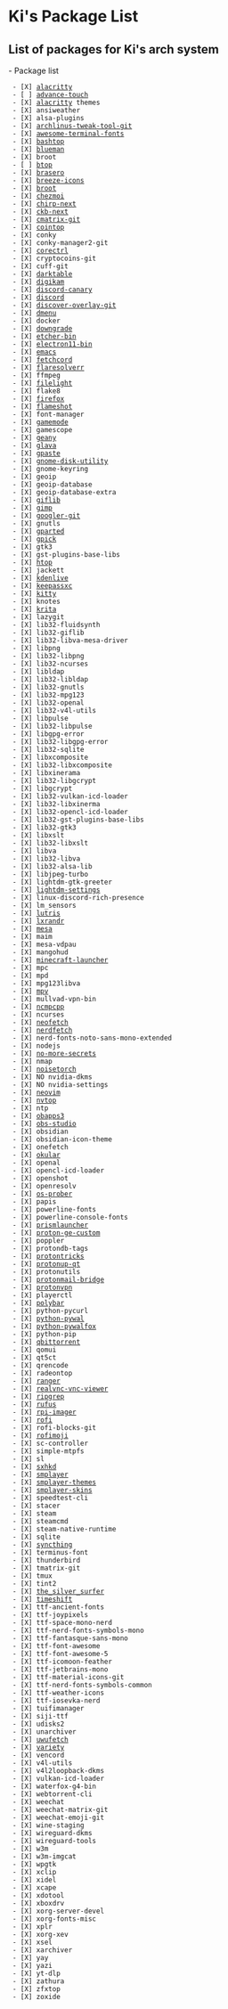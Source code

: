 = Ki's Package List =
== List of packages for Ki's arch system ==
- Package list
  - [X] [[alacritty]]
  - [ ] [[advance-touch]]
  - [X] [[alacritty]] themes
  - [X] ansiweather
  - [X] alsa-plugins
  - [X] [[archlinus-tweak-tool-git]]
  - [X] [[awesome-terminal-fonts]]
  - [X] [[bashtop]]
  - [X] [[blueman]]
  - [X] broot
  - [ ] [[btop]]
  - [X] [[brasero]]
  - [X] [[breeze-icons]]
  - [X] [[broot]]
  - [X] [[chezmoi]]
  - [X] [[chirp-next]]
  - [X] [[ckb-next]]
  - [X] [[cmatrix-git]]
  - [X] [[cointop]]
  - [X] conky
  - [X] conky-manager2-git
  - [X] [[corectrl]]
  - [X] cryptocoins-git
  - [X] cuff-git
  - [X] [[darktable]]
  - [X] [[digikam]]
  - [X] [[discord-canary]]
  - [X] [[discord]]
  - [X] [[discover-overlay-git]]
  - [X] [[dmenu]]
  - [X] docker
  - [X] [[downgrade]]
  - [X] [[etcher-bin]]
  - [X] [[electron11-bin]]
  - [X] [[emacs]]
  - [X] [[fetchcord]]
  - [X] [[flaresolverr]]
  - [X] ffmpeg
  - [X] [[filelight]]
  - [X] flake8
  - [X] [[firefox]]
  - [X] [[flameshot]]
  - [X] font-manager
  - [X] [[gamemode]]
  - [X] gamescope
  - [X] [[geany]]
  - [X] [[glava]]
  - [X] [[gpaste]]
  - [X] [[gnome-disk-utility]]
  - [X] gnome-keyring
  - [X] geoip
  - [X] geoip-database
  - [X] geoip-database-extra
  - [X] [[giflib]]
  - [X] [[gimp]]
  - [X] [[googler-git]]
  - [X] gnutls
  - [X] [[gparted]]
  - [X] [[gpick]]
  - [X] gtk3
  - [X] gst-plugins-base-libs
  - [X] [[htop]]
  - [X] jackett
  - [X] [[kdenlive]]
  - [X] [[keepassxc]]
  - [X] [[kitty]]
  - [X] knotes
  - [X] [[krita]]
  - [X] lazygit
  - [X] lib32-fluidsynth
  - [X] lib32-giflib
  - [X] lib32-libva-mesa-driver
  - [X] libpng
  - [X] lib32-libpng
  - [X] lib32-ncurses
  - [X] libldap
  - [X] lib32-libldap
  - [X] lib32-gnutls
  - [X] lib32-mpg123
  - [X] lib32-openal
  - [X] lib32-v4l-utils
  - [X] libpulse
  - [X] lib32-libpulse
  - [X] libgpg-error
  - [X] lib32-libgpg-error
  - [X] lib32-sqlite
  - [X] libxcomposite
  - [X] lib32-libxcomposite
  - [X] libxinerama
  - [X] lib32-libgcrypt
  - [X] libgcrypt
  - [X] lib32-vulkan-icd-loader
  - [X] lib32-libxinerma
  - [X] lib32-opencl-icd-loader
  - [X] lib32-gst-plugins-base-libs
  - [X] lib32-gtk3
  - [X] libxslt
  - [X] lib32-libxslt
  - [X] libva
  - [X] lib32-libva
  - [X] lib32-alsa-lib
  - [X] libjpeg-turbo
  - [X] lightdm-gtk-greeter
  - [X] [[lightdm-settings]]
  - [X] linux-discord-rich-presence
  - [X] lm_sensors
  - [X] [[lutris]]
  - [X] [[lxrandr]]
  - [X] [[mesa]]
  - [X] maim
  - [X] mesa-vdpau
  - [X] mangohud
  - [X] [[minecraft-launcher]]
  - [X] mpc
  - [X] mpd
  - [X] mpg123libva
  - [X] [[mpv]]
  - [X] mullvad-vpn-bin
  - [X] [[ncmpcpp]]
  - [X] ncurses
  - [X] [[neofetch]]
  - [X] [[nerdfetch]]
  - [X] nerd-fonts-noto-sans-mono-extended
  - [X] nodejs
  - [X] [[no-more-secrets]]
  - [X] nmap
  - [X] [[noisetorch]]
  - [X] NO nvidia-dkms
  - [X] NO nvidia-settings
  - [X] [[neovim]]
  - [X] [[nvtop]]
  - [X] ntp
  - [X] [[obapps3]]
  - [X] [[obs-studio]]
  - [X] obsidian
  - [X] obsidian-icon-theme
  - [X] onefetch
  - [X] [[okular]]
  - [X] openal
  - [X] opencl-icd-loader
  - [X] openshot
  - [X] openresolv
  - [X] [[os-prober]]
  - [X] papis
  - [X] powerline-fonts
  - [X] powerline-console-fonts
  - [X] [[prismlauncher]]
  - [X] [[proton-ge-custom]]
  - [X] poppler
  - [X] protondb-tags
  - [X] [[protontricks]]
  - [X] [[protonup-qt]]
  - [X] protonutils
  - [X] [[protonmail-bridge]]
  - [X] [[protonvpn]]
  - [X] playerctl
  - [X] [[polybar]]
  - [X] python-pycurl
  - [X] [[python-pywal]]
  - [X] [[python-pywalfox]]
  - [X] python-pip
  - [X] [[qbittorrent]]
  - [X] qomui
  - [X] qt5ct
  - [X] qrencode
  - [X] radeontop
  - [X] [[ranger]]
  - [X] [[realvnc-vnc-viewer]]
  - [X] [[ripgrep]]
  - [X] [[rufus]]
  - [X] [[rpi-imager]]
  - [X] [[rofi]]
  - [X] rofi-blocks-git
  - [X] [[rofimoji]]
  - [X] sc-controller
  - [X] simple-mtpfs
  - [X] sl
  - [X] [[sxhkd]]
  - [X] [[smplayer]]
  - [X] [[smplayer-themes]]
  - [X] [[smplayer-skins]]
  - [X] speedtest-cli
  - [X] stacer
  - [X] steam
  - [X] steamcmd
  - [X] steam-native-runtime
  - [X] sqlite
  - [X] [[syncthing]]
  - [X] terminus-font
  - [X] thunderbird
  - [X] tmatrix-git
  - [X] tmux
  - [X] tint2
  - [X] [[the_silver_surfer]]
  - [X] [[timeshift]]
  - [X] ttf-ancient-fonts
  - [X] ttf-joypixels
  - [X] ttf-space-mono-nerd
  - [X] ttf-nerd-fonts-symbols-mono
  - [X] ttf-fantasque-sans-mono
  - [X] ttf-font-awesome
  - [X] ttf-font-awesome-5
  - [X] ttf-icomoon-feather
  - [X] ttf-jetbrains-mono
  - [X] ttf-material-icons-git
  - [X] ttf-nerd-fonts-symbols-common
  - [X] ttf-weather-icons
  - [X] ttf-iosevka-nerd
  - [X] tuifimanager
  - [X] siji-ttf
  - [X] udisks2
  - [X] unarchiver
  - [X] [[uwufetch]]
  - [X] [[variety]]
  - [X] vencord
  - [X] v4l-utils
  - [X] v4l2loopback-dkms
  - [X] vulkan-icd-loader
  - [X] waterfox-g4-bin
  - [X] webtorrent-cli
  - [X] weechat
  - [X] weechat-matrix-git
  - [X] weechat-emoji-git
  - [X] wine-staging
  - [X] wireguard-dkms
  - [X] wireguard-tools
  - [X] w3m
  - [X] w3m-imgcat
  - [X] wpgtk
  - [X] xclip
  - [X] xidel
  - [X] xcape
  - [X] xdotool
  - [X] xboxdrv
  - [X] xorg-server-devel
  - [X] xorg-fonts-misc
  - [X] xplr
  - [X] xorg-xev
  - [X] xsel
  - [X] xarchiver
  - [X] yay
  - [X] yazi
  - [X] yt-dlp
  - [X] zathura
  - [X] zfxtop
  - [X] zoxide
